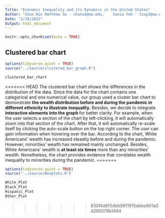```yaml
---
Title: "Economic Inequality and its Dynamics in the United States"
Author: "Chun Hin Matthew So - chuns4@uw.edu,    Sonia Yeh - tzuy3@uw.edu,    Atreya Bhamidi - abhamidi@uw.edu,   Johnny Carroll - jcarol17@uw.edu"
Date: "2/18/2022"
Output: html_document
---
```



```r
knitr::opts_chunk$set(echo = TRUE)
```







## Clustered bar chart



```r
options(tidyverse.quiet = TRUE)
source("../source/clustered_bar_graph.R")

clustered_bar_chart
```
<<<<<<< HEAD
The clustered bar chart shows the differences in the distribution of the data. Since the data for the chart contains one categorical and one numerical value, our group used a cluster bar chart to demonstrate <strong> the wealth distribution before and during the pandemic in different ethnicity to illustrate inequality</strong>. Besides, we decide to integrate <strong> interactive elements into the graph </strong> for better clarity. For example, when the user selects a section of the chart by left-clicking, it will automatically zoom into that section of the chart. After that, it will automatically re-scale itself by clicking the auto-scale button on the top right corner. The user can gain information when hovering over the bar. According to the chart, White Americans' wealth has increased steadily before and during the pandemic. However, minorities' wealth has remained mainly unchanged. Besides, White Americans' wealth is **at least six times** more than any minorities' wealth. Nonetheless, the chart provides evidence that correlates wealth inequality to minorities during the pandemic. 
=======

```r
options(tidyverse.quiet = TRUE)
source("../source/Boxplots.R")

White_Plot
Black_Plot
Hispanic_Plot
Other_Plot
```
>>>>>>> 830f4d6f5dbb9911915ebbe801a0d285079b1494

